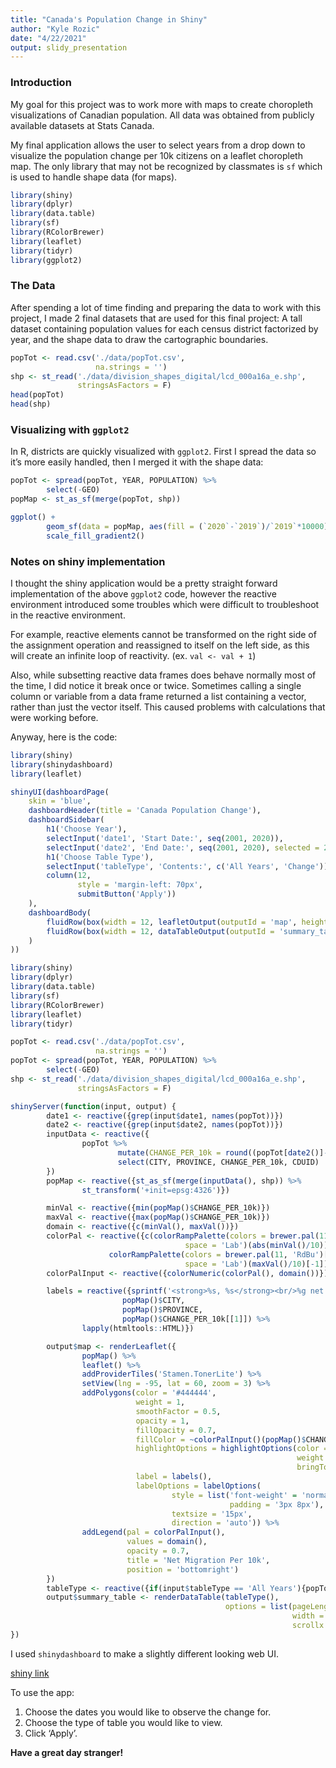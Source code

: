 ```yaml
---
title: "Canada's Population Change in Shiny"
author: "Kyle Rozic"
date: "4/22/2021"
output: slidy_presentation
---
```


### Introduction

My goal for this project was to work more with maps to create choropleth visualizations of Canadian population. All data was obtained from publicly available datasets at Stats Canada.

My final application allows the user to select years from a drop down to visualize the population change per 10k citizens on a leaflet choropleth map. The only library that may not be recognized by classmates is `sf` which is used to handle shape data (for maps).

```r
library(shiny)
library(dplyr)
library(data.table)
library(sf)
library(RColorBrewer)
library(leaflet)
library(tidyr)
library(ggplot2)
```

### The Data

After spending a lot of time finding and preparing the data to work with this project, I made 2 final datasets that are used for this final project: A tall dataset containing population values for each census district factorized by year, and the shape data to draw the cartographic boundaries.

```r
popTot <- read.csv('./data/popTot.csv', 
                   na.strings = '')
shp <- st_read('./data/division_shapes_digital/lcd_000a16a_e.shp', 
               stringsAsFactors = F)
head(popTot)
head(shp)
```

### Visualizing with `ggplot2`

In R, districts are quickly visualized with `ggplot2`. First I spread the data so it's more easily handled, then I merged it with the shape data:

```r
popTot <- spread(popTot, YEAR, POPULATION) %>%
        select(-GEO)
popMap <- st_as_sf(merge(popTot, shp))

ggplot() + 
        geom_sf(data = popMap, aes(fill = (`2020`-`2019`)/`2019`*10000)) +
        scale_fill_gradient2()
```

### Notes on shiny implementation

I thought the shiny application would be a pretty straight forward implementation of the above `ggplot2` code, however the reactive environment introduced some troubles which were difficult to troubleshoot in the reactive environment. 

For example, reactive elements cannot be transformed on the right side of the assignment operation and reassigned to itself on the left side, as this will create an infinite loop of reactivity. (ex. `val <- val + 1`)

Also, while subsetting reactive data frames does behave normally most of the time, I did notice it break once or twice. Sometimes calling a single column or variable from a data frame returned a list containing a vector, rather than just the vector itself. This caused problems with calculations that were working before. 

Anyway, here is the code:

```r
library(shiny)
library(shinydashboard)
library(leaflet)

shinyUI(dashboardPage(
    skin = 'blue',
    dashboardHeader(title = 'Canada Population Change'),
    dashboardSidebar(
        h1('Choose Year'),
        selectInput('date1', 'Start Date:', seq(2001, 2020)),
        selectInput('date2', 'End Date:', seq(2001, 2020), selected = 2002),
        h1('Choose Table Type'),
        selectInput('tableType', 'Contents:', c('All Years', 'Change')),
        column(12, 
               style = 'margin-left: 70px', 
               submitButton('Apply'))
    ),
    dashboardBody(
        fluidRow(box(width = 12, leafletOutput(outputId = 'map', height = 500))),
        fluidRow(box(width = 12, dataTableOutput(outputId = 'summary_table')))
    )
))
```

```r
library(shiny)
library(dplyr)
library(data.table)
library(sf)
library(RColorBrewer)
library(leaflet)
library(tidyr)

popTot <- read.csv('./data/popTot.csv', 
                   na.strings = '')
popTot <- spread(popTot, YEAR, POPULATION) %>%
        select(-GEO)
shp <- st_read('./data/division_shapes_digital/lcd_000a16a_e.shp', 
               stringsAsFactors = F)

shinyServer(function(input, output) {
        date1 <- reactive({grep(input$date1, names(popTot))})
        date2 <- reactive({grep(input$date2, names(popTot))})
        inputData <- reactive({
                popTot %>%
                        mutate(CHANGE_PER_10k = round((popTot[date2()]-popTot[date1()])/popTot[date1()]*10000)) %>%
                        select(CITY, PROVINCE, CHANGE_PER_10k, CDUID)
        })
        popMap <- reactive({st_as_sf(merge(inputData(), shp)) %>%
                st_transform('+init=epsg:4326')})

        minVal <- reactive({min(popMap()$CHANGE_PER_10k)})
        maxVal <- reactive({max(popMap()$CHANGE_PER_10k)})
        domain <- reactive({c(minVal(), maxVal())})
        colorPal <- reactive({c(colorRampPalette(colors = brewer.pal(11, 'RdBu')[c(1:4, 6)],
                                       space = 'Lab')(abs(minVal()/10)),
                      colorRampPalette(colors = brewer.pal(11, 'RdBu')[c(6, 8:11)],
                                       space = 'Lab')(maxVal()/10)[-1])})
        colorPalInput <- reactive({colorNumeric(colorPal(), domain())})

        labels = reactive({sprintf('<strong>%s, %s</strong><br/>%g net migration/10k',
                         popMap()$CITY,
                         popMap()$PROVINCE,
                         popMap()$CHANGE_PER_10k[[1]]) %>%
                lapply(htmltools::HTML)})

        output$map <- renderLeaflet({
                popMap() %>%
                leaflet() %>%
                addProviderTiles('Stamen.TonerLite') %>%
                setView(lng = -95, lat = 60, zoom = 3) %>%
                addPolygons(color = '#444444',
                            weight = 1,
                            smoothFactor = 0.5,
                            opacity = 1,
                            fillOpacity = 0.7,
                            fillColor = ~colorPalInput()(popMap()$CHANGE_PER_10k[[1]]),
                            highlightOptions = highlightOptions(color = 'white',
                                                                weight = 2,
                                                                bringToFront = T),
                            label = labels(),
                            labelOptions = labelOptions(
                                    style = list('font-weight' = 'normal',
                                                 padding = '3px 8px'),
                                    textsize = '15px',
                                    direction = 'auto')) %>%
                addLegend(pal = colorPalInput(),
                          values = domain(),
                          opacity = 0.7,
                          title = 'Net Migration Per 10k',
                          position = 'bottomright')
        })
        tableType <- reactive({if(input$tableType == 'All Years'){popTot} else{inputData()}})
        output$summary_table <- renderDataTable(tableType(), 
                                                options = list(pageLength = 25,
                                                               width = '100%',
                                                               scrollx = T))
})
```

I used `shinydashboard` to make a slightly different looking web UI. 

[shiny link](https://krozic.shinyapps.io/shiny_app/)

To use the app:

1. Choose the dates you would like to observe the change for.
2. Choose the type of table you would like to view.
3. Click 'Apply'.

**Have a great day stranger!**